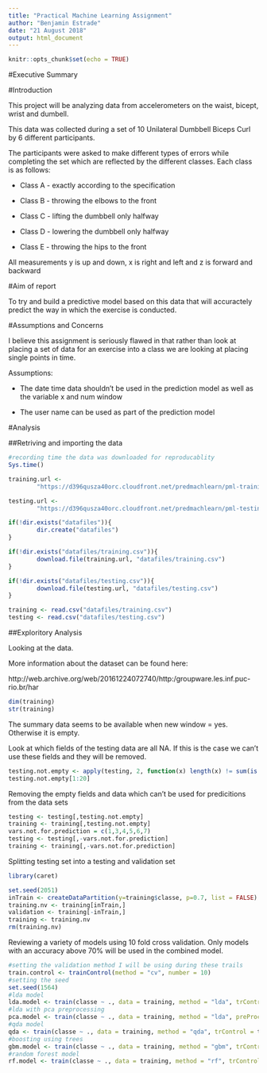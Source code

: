 ```yaml
---
title: "Practical Machine Learning Assignment"
author: "Benjamin Estrade"
date: "21 August 2018"
output: html_document
---
```


```r
knitr::opts_chunk$set(echo = TRUE)
```

#Executive Summary


#Introduction

This project will be analyzing data from accelerometers on the waist, bicept, 
wrist and dumbell. 

This data was collected during a set of 10 Unilateral Dumbbell Biceps Curl by 6 
different participants.

The participants were asked to make different types of errors while completing 
the set which are reflected by the different classes. Each class is as follows:

* Class A - exactly according to the specification 

* Class B - throwing the elbows to the front 

* Class C - lifting the dumbbell only halfway 

* Class D - lowering the dumbbell only halfway 

* Class E - throwing the hips to the front 

All measurements y is up and down, x is right and left and z is forward and 
backward

#Aim of report

To try and build a predictive model based on this data that will accuractely 
predict the way in which the exercise is conducted. 


#Assumptions and Concerns

I believe this assignment is seriously flawed in that rather than look at 
placing a set of data for an exercise into a class we are looking at placing 
single points in time. 

Assumptions:

* The date time data shouldn't be used in the prediction model as well as the 
variable x and num window

* The user name can be used as part of the prediction model


















#Analysis

##Retriving and importing the data

```r
#recording time the data was downloaded for reproducablity
Sys.time()

training.url <- 
        "https://d396qusza40orc.cloudfront.net/predmachlearn/pml-training.csv"

testing.url <- 
        "https://d396qusza40orc.cloudfront.net/predmachlearn/pml-testing.csv"

if(!dir.exists("datafiles")){
        dir.create("datafiles")
}

if(!dir.exists("datafiles/training.csv")){
        download.file(training.url, "datafiles/training.csv")
}

if(!dir.exists("datafiles/testing.csv")){
        download.file(testing.url, "datafiles/testing.csv")
}

training <- read.csv("datafiles/training.csv")
testing <- read.csv("datafiles/testing.csv")
```

##Exploritory Analysis

Looking at the data.

More information about the dataset can be found here:

http://web.archive.org/web/20161224072740/http:/groupware.les.inf.puc-rio.br/har

```r
dim(training)
str(training)
```

The summary data seems to be available when new window = yes. Otherwise it is 
empty.

Look at which fields of the testing data are all NA. If this is the case we 
can't use these fields and they will be removed.

```r
testing.not.empty <- apply(testing, 2, function(x) length(x) != sum(is.na(x)))
testing.not.empty[1:20]
```

Removing the empty fields and data which can't be used for predicitions from the 
data sets

```r
testing <- testing[,testing.not.empty]
training <- training[,testing.not.empty]
vars.not.for.prediction = c(1,3,4,5,6,7)
testing <- testing[,-vars.not.for.prediction]
training <- training[,-vars.not.for.prediction]
```

Splitting testing set into a testing and validation set

```r
library(caret)

set.seed(2051)
inTrain <- createDataPartition(y=training$classe, p=0.7, list = FALSE)
training.nv <- training[inTrain,]
validation <- training[-inTrain,]
training <- training.nv
rm(training.nv)
```

Reviewing a variety of models using 10 fold cross validation. Only models with an accuracy above 70% will be used in the combined model. 

```r
#setting the validation method I will be using during these trails
train.control <- trainControl(method = "cv", number = 10)
#setting the seed
set.seed(1564)
#lda model
lda.model <- train(classe ~ ., data = training, method = "lda", trControl = train.control)
#lda with pca preprocessing
pca.model <- train(classe ~ ., data = training, method = "lda", preProcess = "pca", trControl = train.control)
#qda model
qda <- train(classe ~ ., data = training, method = "qda", trControl = train.control)
#boosting using trees
gbm.model <- train(classe ~ ., data = training, method = "gbm", trControl = train.control)
#random forest model
rf.model <- train(classe ~ ., data = training, method = "rf", trControl = train.control)
```



